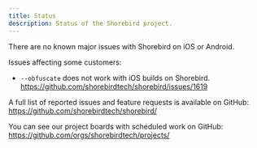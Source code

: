 ```yaml
---
title: Status
description: Status of the Shorebird project.
---
```


There are no known major issues with Shorebird on iOS or Android.

Issues affecting some customers:

- `--obfuscate` does not work with iOS builds on Shorebird.
  https://github.com/shorebirdtech/shorebird/issues/1619

A full list of reported issues and feature requests is available on GitHub:
https://github.com/shorebirdtech/shorebird/

You can see our project boards with scheduled work on GitHub:
https://github.com/orgs/shorebirdtech/projects/
